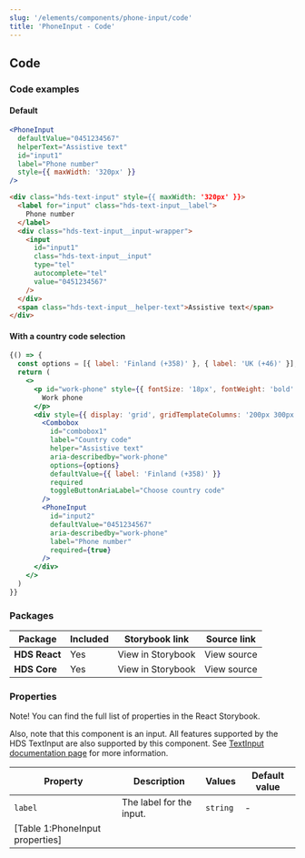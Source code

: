 ```yaml
---
slug: '/elements/components/phone-input/code'
title: 'PhoneInput - Code'
---
```



## Code

### Code examples 

#### Default
<Playground>


```jsx
<PhoneInput
  defaultValue="0451234567"
  helperText="Assistive text"
  id="input1"
  label="Phone number"
  style={{ maxWidth: '320px' }}
/>
```

```html
<div class="hds-text-input" style={{ maxWidth: '320px' }}>
  <label for="input" class="hds-text-input__label">
    Phone number
  </label>
  <div class="hds-text-input__input-wrapper">
    <input
      id="input1"
      class="hds-text-input__input"
      type="tel"
      autocomplete="tel"
      value="0451234567"
    />
  </div>
  <span class="hds-text-input__helper-text">Assistive text</span>
</div>
```

</Playground>

####  With a country code selection
<Playground>


```jsx
{() => {
  const options = [{ label: 'Finland (+358)' }, { label: 'UK (+46)' }];
  return (
    <>
      <p id="work-phone" style={{ fontSize: '18px', fontWeight: 'bold' }}>
        Work phone
      </p>
      <div style={{ display: 'grid', gridTemplateColumns: '200px 300px', columnGap: '16px' }}>
        <Combobox
          id="combobox1"
          label="Country code"
          helper="Assistive text"
          aria-describedby="work-phone"
          options={options}
          defaultValue={{ label: 'Finland (+358)' }}
          required
          toggleButtonAriaLabel="Choose country code"
        />
        <PhoneInput
          id="input2"
          defaultValue="0451234567"
          aria-describedby="work-phone"
          label="Phone number"
          required={true}
        />
      </div>
    </>
  )
}}
```

</Playground>

### Packages
| Package           | Included                      | Storybook link                                                                                                                      | Source link   |
| ----------------- | ----------------------------- | ----------------------------------------------------------------------------------------------------------------------------------- | ------------- |
| **HDS React**     | <IconCheckCircleFill /> Yes   | <Link size="M" external href="/storybook/react/?path=/story/components-phoneinput--default">View in Storybook</Link> | <Link size="M" external href="https://github.com/City-of-Helsinki/helsinki-design-system/tree/master/packages/react/src/components/phoneInput">View source</Link> |
| **HDS Core**      | <IconCheckCircleFill /> Yes   | <Link size="M" external href="/storybook/core/?path=/story/components-phone-input--default">View in Storybook</Link> | <Link size="M" external href="https://github.com/City-of-Helsinki/helsinki-design-system/tree/master/packages/core/src/components/phone-input">View source</Link> |

### Properties
Note! You can find the full list of properties in the <Link size="M" href="/storybook/react/?path=/story/components-phoneinput--default" external>React Storybook.</Link>

Also, note that this component is an input. All features supported by the HDS TextInput are also supported by this component. See [TextInput documentation page](/elements/components/text-input) for more information.

| Property                         | Description                                                                                                                                                                                    | Values    | Default value |
| -------------------------------- | ---------------------------------------------------------------------------------------------------------------------------------------------------------------------------------------------- | --------- | ------------- |
| `label`                          | The label for the input.                                                                                                                                                                       | `string`  | -             |
[Table 1:PhoneInput properties]|

